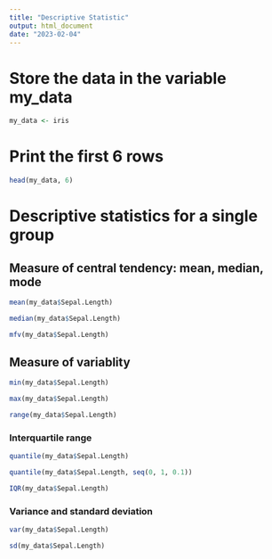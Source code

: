 ```yaml
---
title: "Descriptive Statistic"
output: html_document
date: "2023-02-04"
---
```


# Store the data in the variable my_data

```r
my_data <- iris
```

# Print the first 6 rows

```r
head(my_data, 6)
```

# Descriptive statistics for a single group

## Measure of central tendency: mean, median, mode

```r
mean(my_data$Sepal.Length)
```

```r
median(my_data$Sepal.Length)
```

```r
mfv(my_data$Sepal.Length)
```

## Measure of variablity

```r
min(my_data$Sepal.Length)
```

```r
max(my_data$Sepal.Length)
```

```r
range(my_data$Sepal.Length)
```


### Interquartile range

```r
quantile(my_data$Sepal.Length)
```

```r
quantile(my_data$Sepal.Length, seq(0, 1, 0.1))
```

```r
IQR(my_data$Sepal.Length)
```


### Variance and standard deviation

```r
var(my_data$Sepal.Length)
```

```r
sd(my_data$Sepal.Length)
```

